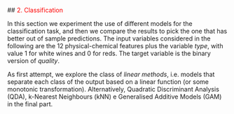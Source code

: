 ##<a name="2_Classification" style="pointer-events: none; cursor: default;" ><font color="red"> 2. Classification</font></a>


In this section we experiment the use of different models for the classification task, and then we compare the results to pick the one that has better out of sample predictions.
The input variables considered in the following are the 12 physical-chemical features plus the variable *type*, with value 1 for white wines and 0 for reds. The target variable is the binary version of *quality*.

As first attempt, we explore the class of *linear methods*, i.e. models that separate each class of the output based on a linear function (or some monotonic transformation).
Alternatively, Quadratic Discriminant Analysis (QDA), k-Nearest Neighbours (kNN) e Generalised Additive Models (GAM) in the final part.
